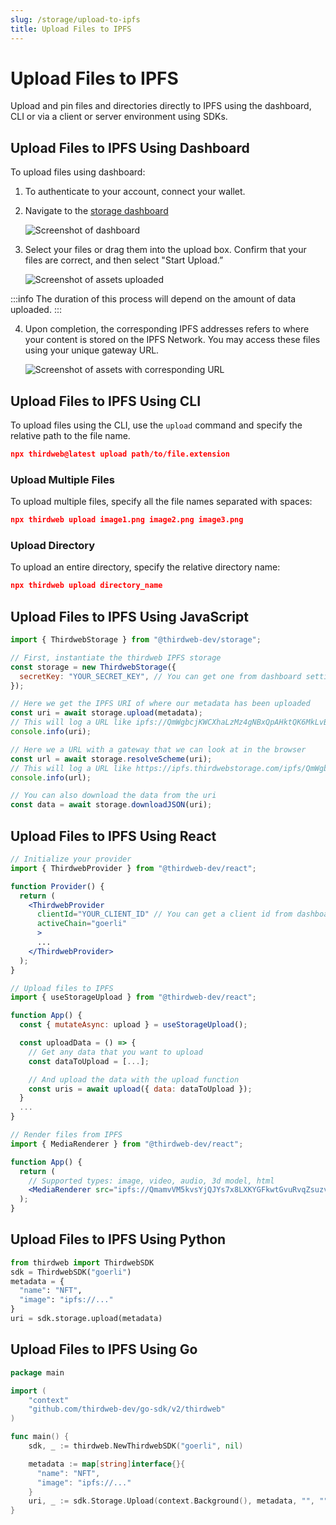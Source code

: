 ```yaml
---
slug: /storage/upload-to-ipfs
title: Upload Files to IPFS
---
```


# Upload Files to IPFS

Upload and pin files and directories directly to IPFS using the dashboard, CLI or via a client or server environment using SDKs.

## Upload Files to IPFS Using Dashboard

To upload files using dashboard:

1. To authenticate to your account, connect your wallet.
2. Navigate to the [storage dashboard](https://thirdweb.com/dashboard/infrastructure/storage)

   ![Screenshot of dashboard](./assets/storage-dashboard.png)

3. Select your files or drag them into the upload box. Confirm that your files are correct, and then select "Start Upload.”

   ![Screenshot of assets uploaded](./assets/storage-upload.png)

:::info
The duration of this process will depend on the amount of data uploaded.
:::

4. Upon completion, the corresponding IPFS addresses refers to where your content is stored on the IPFS Network. You may access these files using your unique gateway URL.

   ![Screenshot of assets with corresponding URL](./assets/storage-urls.png)

## Upload Files to IPFS Using CLI

To upload files using the CLI, use the `upload` command and specify the relative path to the file name.

```json
npx thirdweb@latest upload path/to/file.extension
```

### Upload Multiple Files

To upload multiple files, specify all the file names separated with spaces:

```json
npx thirdweb upload image1.png image2.png image3.png
```

### Upload Directory

To upload an entire directory, specify the relative directory name:

```json
npx thirdweb upload directory_name
```

## Upload Files to IPFS Using JavaScript

```jsx
import { ThirdwebStorage } from "@thirdweb-dev/storage";

// First, instantiate the thirdweb IPFS storage
const storage = new ThirdwebStorage({
  secretKey: "YOUR_SECRET_KEY", // You can get one from dashboard settings
});

// Here we get the IPFS URI of where our metadata has been uploaded
const uri = await storage.upload(metadata);
// This will log a URL like ipfs://QmWgbcjKWCXhaLzMz4gNBxQpAHktQK6MkLvBkKXbsoWEEy/0
console.info(uri);

// Here we a URL with a gateway that we can look at in the browser
const url = await storage.resolveScheme(uri);
// This will log a URL like https://ipfs.thirdwebstorage.com/ipfs/QmWgbcjKWCXhaLzMz4gNBxQpAHktQK6MkLvBkKXbsoWEEy/0
console.info(url);

// You can also download the data from the uri
const data = await storage.downloadJSON(uri);
```

## Upload Files to IPFS Using React

```jsx
// Initialize your provider
import { ThirdwebProvider } from "@thirdweb-dev/react";

function Provider() {
  return (
    <ThirdwebProvider
      clientId="YOUR_CLIENT_ID" // You can get a client id from dashboard settings
      activeChain="goerli"
      >
      ...
    </ThirdwebProvider>
  );
}

// Upload files to IPFS
import { useStorageUpload } from "@thirdweb-dev/react";

function App() {
  const { mutateAsync: upload } = useStorageUpload();

  const uploadData = () => {
    // Get any data that you want to upload
    const dataToUpload = [...];

    // And upload the data with the upload function
    const uris = await upload({ data: dataToUpload });
  }
  ...
}

// Render files from IPFS
import { MediaRenderer } from "@thirdweb-dev/react";

function App() {
  return (
    // Supported types: image, video, audio, 3d model, html
    <MediaRenderer src="ipfs://QmamvVM5kvsYjQJYs7x8LXKYGFkwtGvuRvqZsuzvpHmQq9/0" />
  );
}
```

## Upload Files to IPFS Using Python

```python
from thirdweb import ThirdwebSDK
sdk = ThirdwebSDK("goerli")
metadata = {
  "name": "NFT",
  "image": "ipfs://..."
}
uri = sdk.storage.upload(metadata)
```

## Upload Files to IPFS Using Go

```go
package main

import (
    "context"
    "github.com/thirdweb-dev/go-sdk/v2/thirdweb"
)

func main() {
    sdk, _ := thirdweb.NewThirdwebSDK("goerli", nil)

    metadata := map[string]interface{}{
      "name": "NFT",
      "image": "ipfs://..."
    }
    uri, _ := sdk.Storage.Upload(context.Background(), metadata, "", "")
}
```
